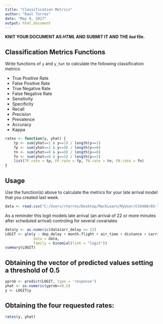 ---
title: "Classification Metrics"
author: "Raul Torres"
date: "May 9, 2017"
output: html_document
---


**KNIT YOUR DOCUMENT AS *HTML* AND SUBMIT IT AND THE `Rmd` file.** 
 

## Classification Metrics Functions 

Write functions of `y` and `y_hat` to calculate the following classification metrics

* True Positive Rate  
* False Positive Rate
* True Negative Rate  
* False Negative Rate 
* Sensitivity 
* Specificity 
* Recall 
* Precision
* Prevalence 
* Accuracy
* Kappa

```{r "definitions"}

rates <- function(y, yhat) {
    tp <- sum(yhat==1 & y==1) / length(y==1)
    fp <- sum(yhat==1 & y==0) / length(y==0)
    tn <- sum(yhat==0 & y==0) / length(y==0)
    fn <- sum(yhat==0 & y==1) / length(y==1)
    list(TP.rate = tp, FP.rate = fp, TN.rate = tn, FN.rate = fn)
}


```

## Usage 

Use the function(s) above to calculate the metrics for your late arrival model that
you created last week. 

```{r "evaluations"}

data <- read.csv("C:/Users/rtorres/Desktop/MachLearn/MyUser/CSX460/03-linear-regression/03-exercise-nycflights-model/NYCflights.csv", stringsAsFactors = FALSE)
```

As a reminder this logit models late arrival (an arrival of 22 or more minutes after scheduled arrival) controling for several covariates

```{r}
data$y <- as.numeric(data$arr_delay >= 22)
LOGIT <- glm(y ~ dep_delay + month.flight + air_time + distance + carrier + lat.dest + lon.dest, 
             data = data, 
             family = binomial(link = "logit"))
summary(LOGIT)

```

## Obtaining the vector of predicted values setting a threshold of 0.5
``` {r}
yprob <- predict(LOGIT, type = 'response')
yhat <- as.numeric(yprob>=0.5)
y <- LOGIT$y
```

## Obtaining the four requested rates: 
```{r}
rates(y, yhat)
```

